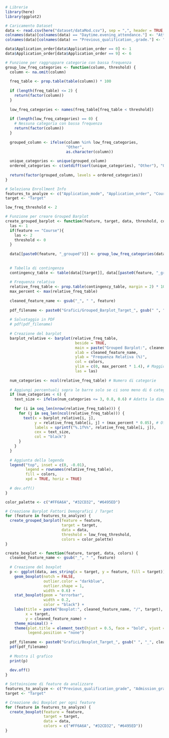 ```r
# Librerie
library(here)
library(ggplot2)

# Caricamento Dataset
data <- read.csv(here("dataset/dataMod.csv"), sep = ",", header = TRUE, check.names = TRUE)
colnames(data)[colnames(data) == "Daytime.evening_attendance."] <- "Attendance"
colnames(data)[colnames(data) == "Previous_qualification_.grade."] <- "Previous_qualification_grade"

data$Application_order[data$Application_order == 0] <- 1
data$Application_order[data$Application_order == 9] <- 6

# Funzione per raggruppare categorie con bassa frequenza
group_low_freq_categories <- function(column, threshold) {
  column <- na.omit(column)
  
  freq_table <- prop.table(table(column)) * 100
  
  if (length(freq_table) <= 2) {
    return(factor(column))
  }
  
  low_freq_categories <- names(freq_table[freq_table < threshold])
  
  if (length(low_freq_categories) == 0) {
    # Nessuna categoria con bassa frequenza
    return(factor(column))
  }
  
  grouped_column <- ifelse(column %in% low_freq_categories, 
                           "Other", 
                           as.character(column))
  
  unique_categories <- unique(grouped_column)
  ordered_categories <- c(setdiff(sort(unique_categories), "Other"), "Other")
  
  return(factor(grouped_column, levels = ordered_categories))
}

# Seleziona Enrollment Info
features_to_analyze <- c("Application_mode", "Application_order", "Course", "Attendance" ,"International", "Displaced", "Educational_special_needs", "Previous_qualification" )
target <- "Target"

low_freq_threshold <- 2

# Funzione per creare Grouped Barplot
create_grouped_barplot <- function(feature, target, data, threshold, colors) {
  las <- 1
  if(feature == "Course"){
    las <- 2
    threshold <- 0
  }
  
  data[[paste0(feature, "_grouped")]] <- group_low_freq_categories(data[[feature]], threshold)
  
  
  # Tabella di contingenza
  contingency_table <- table(data[[target]], data[[paste0(feature, "_grouped")]])
  
  # Frequenza relativa
  relative_freq_table <- prop.table(contingency_table, margin = 2) * 100
  max_percent <- max(relative_freq_table)
  
  cleaned_feature_name <- gsub("_", " ", feature)
  
  pdf_filename <- paste0("Grafici/Grouped_Barplot_Target_", gsub(" ", "_", cleaned_feature_name), ".pdf")
  
  # Salvataggio in PDF
  # pdf(pdf_filename)
  
  # Creazione del barplot
  barplot_relative <- barplot(relative_freq_table, 
                               beside = TRUE, 
                               main = paste("Grouped Barplot:", cleaned_feature_name, "/", target),
                               xlab = cleaned_feature_name, 
                               ylab = "Frequenza Relativa (%)", 
                               col = colors,
                               ylim = c(0, max_percent * 1.4), # Maggiore spazio sopra le barre
                               las = las)
  
  num_categories <- ncol(relative_freq_table) # Numero di categorie
  
  # Aggiungi percentuali sopra le barre solo se ci sono meno di 6 categorie
  if (num_categories < 6) {
    text_size <- ifelse(num_categories <= 3, 0.8, 0.6) # Adatta la dimensione delle label
    
    for (i in seq_len(nrow(relative_freq_table))) {
      for (j in seq_len(ncol(relative_freq_table))) {
        text(x = barplot_relative[i, j], 
             y = relative_freq_table[i, j] + (max_percent * 0.05), # Offset aumentato
             labels = sprintf("%.1f%%", relative_freq_table[i, j]), 
             cex = text_size, 
             col = "black")
      }
    }
  }
  
  # Aggiunta della legenda
  legend("top", inset = c(0, -0.01), 
         legend = rownames(relative_freq_table), 
         fill = colors, 
         xpd = TRUE, horiz = TRUE)
  
  # dev.off()
}

color_palette <- c("#FF6A6A", "#32CD32", "#6495ED")

# Creazione Barplot Fattori Demografici / Target
for (feature in features_to_analyze) {
  create_grouped_barplot(feature = feature, 
                         target = target, 
                         data = data, 
                         threshold = low_freq_threshold, 
                         colors = color_palette)
}


```


```r
create_boxplot <- function(feature, target, data, colors) {
  cleaned_feature_name <- gsub("_", " ", feature)
  
  # Creazione del boxplot
  p <- ggplot(data, aes_string(x = target, y = feature, fill = target)) +
    geom_boxplot(notch = FALSE,
                 outlier.color = "darkblue",
                 outlier.shape = 1,
                 width = 0.6) +
    stat_boxplot(geom = "errorbar",
                 width = 0.2,
                 color = "black") +
    labs(title = paste("Boxplot:", cleaned_feature_name, "/", target),
         x = target,
         y = cleaned_feature_name) +
    theme_minimal() +
    theme(plot.title = element_text(hjust = 0.5, face = "bold", vjust = 2),
          legend.position = "none")
  
  pdf_filename <- paste0("Grafici/Boxplot_Target_", gsub(" ", "_", cleaned_feature_name), ".pdf")
  pdf(pdf_filename)
  
  # Mostra il grafico
  print(p)
  
  dev.off()
}

# Sottoinsieme di feature da analizzare
features_to_analyze <- c("Previous_qualification_grade", "Admission_grade")
target <- "Target"

# Creazione dei Boxplot per ogni feature
for (feature in features_to_analyze) {
  create_boxplot(feature = feature, 
                 target = target, 
                 data = data, 
                 colors = c("#FF6A6A", "#32CD32", "#6495ED"))
}
```

